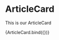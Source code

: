 
<Meta title="components/molecules/ArticleCard" decorators={[withDesign]} />

# ArticleCard

This is our ArticleCard

<Canvas>
  <Story
    name="ArticleCard"
    parameters={{
      design: {
        type: 'figma',
        url: '',
      },
    }}
    args={{
      title: 'Lorem Ipsum',
      publishedDate: 'FEB 2022',
      pageLink: { title: 'Viac', url: '#' },
    }}
  >
    {ArticleCard.bind({})}
  </Story>
</Canvas>

<ArgsTable of={ArticleCard} />
